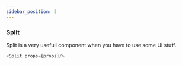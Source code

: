```yaml
---
sidebar_position: 2
---
```


### Split 
Split is a very usefull component when you have to use some Ui stuff.


```js title="sidebars.js"
<Split props={props}/>
```

